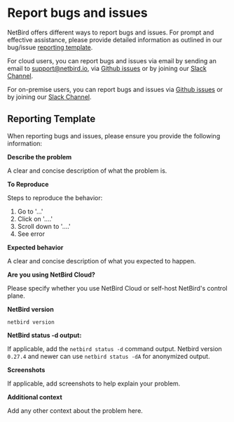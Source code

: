 # Report bugs and issues
NetBird offers different ways to report bugs and issues. For prompt and effective assistance, please provide detailed information as outlined in our bug/issue [reporting template](#reporting-template).

For cloud users, you can report bugs and issues via email by sending an email to [support@netbird.io](mailto:support@netbird.io), via [Github issues](https://github.com/netbirdio/netbird/issues/new/choose) or by joining our [Slack Channel](/slack-url).

For on-premise users, you can report bugs and issues via [Github issues](https://github.com/netbirdio/netbird/issues/new/choose) or by joining our [Slack Channel](/slack-url).

## Reporting Template
When reporting bugs and issues, please ensure you provide the following information:


**Describe the problem**

A clear and concise description of what the problem is.

**To Reproduce**

Steps to reproduce the behavior:
1. Go to '...'
2. Click on '....'
3. Scroll down to '....'
4. See error

**Expected behavior**

A clear and concise description of what you expected to happen.

**Are you using NetBird Cloud?**

Please specify whether you use NetBird Cloud or self-host NetBird's control plane.

**NetBird version**

`netbird version`

**NetBird status -d output:**

If applicable, add the `netbird status -d` command output.
Netbird version `0.27.4` and newer can use `netbird status -dA` for anonymized output.

**Screenshots**

If applicable, add screenshots to help explain your problem.

**Additional context**

Add any other context about the problem here.
